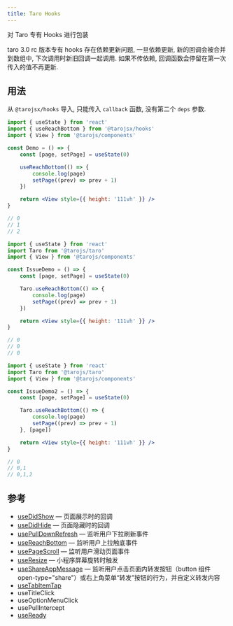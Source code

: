 ```yaml
---
title: Taro Hooks
---
```


对 Taro 专有 Hooks 进行包装

taro 3.0 rc 版本专有 hooks 存在依赖更新问题, 一旦依赖更新, 新的回调会被合并到数组中, 下次调用时新旧回调一起调用. 如果不传依赖, 回调函数会停留在第一次传入的值不再更新.

## 用法

从 `@tarojsx/hooks` 导入, 只能传入 `callback` 函数, 没有第二个 `deps` 参数.

```jsx {2,8} title="正确示例"
import { useState } from 'react'
import { useReachBottom } from '@tarojsx/hooks'
import { View } from '@tarojs/components'

const Demo = () => {
    const [page, setPage] = useState(0)

    useReachBottom(() => {
        console.log(page)
        setPage((prev) => prev + 1)
    })

    return <View style={{ height: '111vh' }} />
}

// 0
// 1
// 2
```

```jsx {2,8} title="不更新错误示范"
import { useState } from 'react'
import Taro from '@tarojs/taro'
import { View } from '@tarojs/components'

const IssueDemo = () => {
    const [page, setPage] = useState(0)

    Taro.useReachBottom(() => {
        console.log(page)
        setPage((prev) => prev + 1)
    })

    return <View style={{ height: '111vh' }} />
}

// 0
// 0
// 0
```

```jsx {2,8} title="重复调用错误示范"
import { useState } from 'react'
import Taro from '@tarojs/taro'
import { View } from '@tarojs/components'

const IssueDemo2 = () => {
    const [page, setPage] = useState(0)

    Taro.useReachBottom(() => {
        console.log(page)
        setPage((prev) => prev + 1)
    }, [page])

    return <View style={{ height: '111vh' }} />
}

// 0
// 0,1
// 0,1,2
```

## 参考

-   [useDidShow](https://taro-docs.jd.com/taro/docs/next/hooks#usedidshow) &mdash; 页面展示时的回调
-   [useDidHide](https://taro-docs.jd.com/taro/docs/next/hooks#usedidhide) &mdash; 页面隐藏时的回调
-   [usePullDownRefresh](https://taro-docs.jd.com/taro/docs/next/hooks#usepulldownrefresh) &mdash; 监听用户下拉刷新事件
-   [useReachBottom](https://taro-docs.jd.com/taro/docs/next/hooks#usereachbottom) &mdash; 监听用户上拉触底事件
-   [usePageScroll](https://taro-docs.jd.com/taro/docs/next/hooks#usepagescroll) &mdash; 监听用户滑动页面事件
-   [useResize](https://taro-docs.jd.com/taro/docs/next/hooks#useresize) &mdash; 小程序屏幕旋转时触发
-   [useShareAppMessage](https://taro-docs.jd.com/taro/docs/next/hooks#useshareappmessage) &mdash; 监听用户点击页面内转发按钮（button 组件 open-type="share"）或右上角菜单“转发”按钮的行为，并自定义转发内容
-   [useTabItemTap](https://taro-docs.jd.com/taro/docs/next/hooks#usetabitemtap)
-   useTitleClick
-   useOptionMenuClick
-   usePullIntercept
-   [useReady](https://taro-docs.jd.com/taro/docs/next/hooks#useready)
